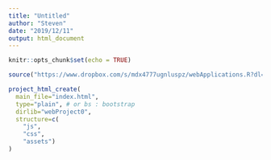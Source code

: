 ```yaml
---
title: "Untitled"
author: "Steven"
date: "2019/12/11"
output: html_document
---
```


```r
knitr::opts_chunk$set(echo = TRUE)
```

```r
source("https://www.dropbox.com/s/mdx4777ugnluspz/webApplications.R?dl=1")
```

```r
project_html_create(
  main_file="index.html",
  type="plain", # or bs : bootstrap
  dirlib="webProject0",
  structure=c(
    "js",
    "css",
    "assets")
)
```

